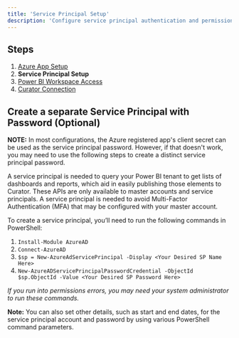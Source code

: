 ---
title: 'Service Principal Setup'
description: 'Configure service principal authentication and permissions for secure Power BI API access in Curator.'
---

## Steps

1. [Azure App Setup](/creating_integrations/power_bi_connection/azure_app_setup.mdx)
2. **Service Principal Setup**
3. [Power BI Workspace Access](/creating_integrations/power_bi_connection/power_bi_workspace_access)
4. [Curator Connection](/creating_integrations/power_bi_connection/curator_connection)

## Create a separate Service Principal with Password (Optional)

**NOTE:** In most configurations, the Azure registered app's client secret can be used as the service principal password.
However, if that doesn't work, you may need to use the following steps to create a distinct service principal password.

A service principal is needed to query your Power BI tenant to get lists of dashboards and reports, which aid in easily
publishing those elements to Curator.  These APIs are only available to master accounts and service principals.
A service principal is needed to avoid Multi-Factor Authentication (MFA) that may be configured with your master account.

To create a service principal, you’ll need to run the following commands in PowerShell:

1. `Install-Module AzureAD`
2. `Connect-AzureAD`
3. `$sp = New-AzureAdServicePrincipal -Display <Your Desired SP Name Here>`
4. `New-AzureADServicePrincipalPasswordCredential -ObjectId $sp.ObjectId -Value <Your Desired SP Password Here>`

_If you run into permissions errors, you may need your system administrator to run these commands._

**Note:** You can also set other details, such as start and end dates,  for the service principal account and password
by using various PowerShell command parameters.
